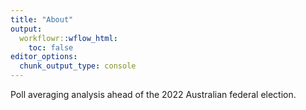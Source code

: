 ```yaml
---
title: "About"
output:
  workflowr::wflow_html:
    toc: false
editor_options:
  chunk_output_type: console
---
```


Poll averaging analysis ahead of the 2022 Australian federal election.
